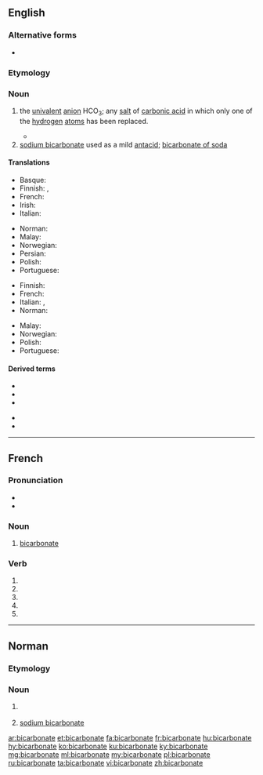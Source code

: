 ==English==

===Alternative forms===
* {{l|en|bi-carbonate}}

===Etymology===
{{prefix|bi|carbonate|lang=en}}

===Noun===
{{wikipedia}}
{{en-noun}}

# {{label|en|chemistry}} the [[univalent]] [[anion]] HCO<sub>3</sub>; any [[salt]] of [[carbonic acid]] in which only one of the [[hydrogen]] [[atom]]s has been replaced. {{defdate|from 1814}}
#* {{quote-journal|author=William Hyde Wollaston|year=1814|title=A synoptic scale of chemical equivalents|journal=Philosophical Transactions of the Royal Society|volume=104|page=11|passage=The next question that occurs relates to the composition of this crystallized carbonate of potash, which I am induced to call '''bi-carbonate''' of potash, for the purpose of marking more decidedly the distinction between this salt and that which is commonly called a subcarbonate, and in order to refer at once to the double dose of carbonic acid contained in it.}}
# [[sodium bicarbonate]] used as a mild [[antacid]]; [[bicarbonate of soda]]

====Translations====
{{trans-top|chemistry}}
* Basque: {{t|eu|bikarbonato}}
* Finnish: {{t+|fi|vetykarbonaatti}}, {{t+|fi|bikarbonaatti}}
* French: {{t+|fr|bicarbonate|m}}
* Irish: {{t|ga|décharbónáit|f}}
* Italian: {{t+|it|bicarbonato|m}}
{{trans-mid}}
* Norman: {{t|nrf|bicarbonate|m}}
* Malay: {{t|ms|bikarbonat}}
* Norwegian: {{t|no|hydrogenkarbonat|n}}
* Persian: {{t|fa|بی‌کربنات|tr=bikarbonât|sc=fa-Arab}}
* Polish: {{t|pl|wodorowęglan|m}}
* Portuguese: {{t|pt|bicarbonato|m}}
{{trans-bottom}}

{{trans-top|of soda}}
* Finnish: {{t+|fi|ruokasooda}}
* French: {{t+|fr|bicarbonate|m}}
* Italian: {{t|it|bicarbonato di sodio|m}}, {{t+|it|bicarbonato|m}}
* Norman: {{t|nrf|bicarbonate|m}}
{{trans-mid}}
* Malay: {{t|ms|bikarbonat}}
* Norwegian: {{t|no|natron|n}}
* Polish: {{t|pl|soda oczyszczona|f}}
* Portuguese: {{t|pt|bicarbonato|m}}
{{trans-bottom}}

====Derived terms====
{{der-top}}
* {{l|en|bicarbonate of soda}}
* {{l|en|cobalt-bicarbonate method}}
* {{l|en|manganese bicarbonate}}
{{der-mid}}
* {{l|en|potassium bicarbonate}}
* {{l|en|sodium bicarbonate}}
{{der-bottom}}

----

==French==

===Pronunciation===
* {{audio|Fr-Paris--bicarbonate.ogg|Audio (Paris)|lang=fr}}
* {{homophones|bicarbonatent|bicarbonates|lang=fr}}

===Noun===
{{fr-noun|m}}

# {{lb|fr|inorganic chemistry}} [[#English|bicarbonate]]

===Verb===
{{fr-verb form}}

# {{conjugation of|bicarbonater||1|s|pres|ind|lang=fr}}
# {{conjugation of|bicarbonater||3|s|pres|ind|lang=fr}}
# {{conjugation of|bicarbonater||1|s|pres|sub|lang=fr}}
# {{conjugation of|bicarbonater||3|s|pres|sub|lang=fr}}
# {{conjugation of|bicarbonater||2|s|imp|lang=fr}}

----

==Norman==

===Etymology===
{{rfe|lang=nrf}}

===Noun===
{{nrf-noun|m}}

# {{label|nrf|Jersey|chemistry}} {{l|en|bicarbonate}}
# {{label|nrf|Jersey}} [[sodium bicarbonate]]

{{also|bicarbonaté}}

[[ar:bicarbonate]]
[[et:bicarbonate]]
[[fa:bicarbonate]]
[[fr:bicarbonate]]
[[hu:bicarbonate]]
[[hy:bicarbonate]]
[[ko:bicarbonate]]
[[ku:bicarbonate]]
[[ky:bicarbonate]]
[[mg:bicarbonate]]
[[ml:bicarbonate]]
[[my:bicarbonate]]
[[pl:bicarbonate]]
[[ru:bicarbonate]]
[[ta:bicarbonate]]
[[vi:bicarbonate]]
[[zh:bicarbonate]]